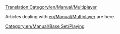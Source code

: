 [[Translation:Category/en/Manual/Multiplayer]]

Articles dealing with [[en/Manual/Multiplayer]] are here.

[[Category:en/Manual/Base Set/Playing]]